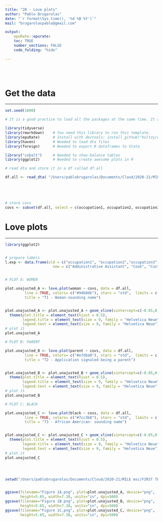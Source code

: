```yaml
---
title: "2B - Love plots"
author: "Pablo Brugarolas"
date: "`r format(Sys.time(), '%d %B %Y')`"
mail: "brugarolaspablo@gmail.com"

output:
    epuRate::epurate:
    toc: TRUE
    number_sections: FALSE
    code_folding: "hide"
 
---
```



<br><br>



# Get the data
***


```r
set.seed(1000)

# It is a good practice to load all the packages at the same time. It allows to know exactly what is needed to reproduce your analysis.

library(tidyverse)
library(rmarkdown)    # You need this library to run this template.
library(epuRate)      # Install with devtools: install_github("holtzy/epuRate", force=TRUE)
library(haven)        # Needed to load dta files
library(foreign)      # Needed to export R dataframes to Stata

library("cobalt")     # Needed to show balance tables
library(ggplot2)      # Needed to create awesome plots in R
```


```r

# read dta and store it in a df called df.all

df.all <- read_dta( "/Users/pablobrugarolas/Documents/Cloud/2020-21/MILE msc/FIRST TERM/FAM ECONOMICS/Research proposal/do-dta files/Data/FieldExp_Public_cleaned_plot.dta")





# store covs
covs <- subset(df.all, select = c(occupation1, occupation2, occupation3, occupation4, occupation5, occupation6, nmsa1, nmsa2, nmsa3, nmsa4, nmsa5, nmsa6, nmsa7, nmsa8, nmsa9, nmsa10, nmsa11, nmsa12, nmsa13, nmsa14, nmsa15, nmsa16, nmsa17, nmsa18, nmsa19, nmsa20))


```

# Love plots
***


```r

library(ggplot2)


# prepare labels 
l.exp <- data.frame(old = c("occupation1", "occupation2","occupation3", "occupation4", "occupation5", "occupation6","nmsa1", "nmsa2", "nmsa3", "nmsa4","nmsa5", "nmsa6","nmsa7", "nmsa8", "nmsa9", "nmsa10","nmsa11", "nmsa12", "nmsa13", "nmsa14","nmsa15","nmsa16", "nmsa17", "nmsa18", "nmsa19", "nmsa20"), 
                      new = c("Administrative Assistant", "Cook", "Customer Service", "High Skilled Sales", "Low   Skilled Sales", "Software Developer", "Atlanta", "Baltimore", "Boston", "Charlotte","Cincinnati", "Chicago", "Dallas", "Denver", "Detroit", "Las Vegas", "Los Angeles", "Miami", "Minneapolis", "New York","Philadelphia","Phoenix", "Portland", "Seattle", "St. Louis", "Washington DC"))


# PLOT A: WOMEN

plot.unajusted_A <- love.plot(woman ~ covs, data = df.all,
         line = TRUE, colors= c("#94b8db"), stars = "std",  limits = c(-0.1,0.1), var.names = l.exp,
         title = "T1 - Woman-sounding name")


plot.unajusted_A <- plot.unajusted_A + geom_vline(xintercept=c(-0.05,0.05), linetype="dotted") + labs(subtitle = NULL) +
  theme(plot.title = element_text(hjust = 0.5),
        legend.title = element_text(size = 9, family = "Helvetica Neue"),
        legend.text = element_text(size = 9, family = "Helvetica Neue"))
# plot it
plot.unajusted_A

# PLOT B: PARENT

plot.unajusted_B <- love.plot(parent ~ covs, data = df.all,
         line = TRUE, colors= c("#e7dba0"), stars = "std",  limits = c(-0.1,0.1), var.names = l.exp,
         title = "T2 - Application signaled being a parent")


plot.unajusted_B <- plot.unajusted_B + geom_vline(xintercept=c(-0.05,0.05), linetype="dotted") + labs(subtitle = NULL) +
  theme(plot.title = element_text(hjust = 0.5),
        legend.title = element_text(size = 9, family = "Helvetica Neue"),
        legend.text = element_text(size = 9, family = "Helvetica Neue"))
# plot it
plot.unajusted_B

# PLOT C: BLACK

plot.unajusted_C <- love.plot(black ~ covs, data = df.all,
         line = TRUE, colors= c("#7cc3b8"), stars = "std",  limits = c(-0.1,0.1), var.names = l.exp,
         title = "T3 - African American- sounding name")


plot.unajusted_C <- plot.unajusted_C + geom_vline(xintercept=c(-0.05,0.05), linetype="dotted") + labs(subtitle = NULL) +
  theme(plot.title = element_text(hjust = 0.5),
        legend.title = element_text(size = 9, family = "Helvetica Neue"),
        legend.text = element_text(size = 9, family = "Helvetica Neue"))
# plot it
plot.unajusted_C




setwd("/Users/pablobrugarolas/Documents/Cloud/2020-21/MILE msc/FIRST TERM/FAM ECONOMICS/Research proposal/do-dta files/Results/Figures")


ggsave(filename="Figure 1A.png", plot=plot.unajusted_A, device="png",
       height=5.65, width=7.38, units="in", dpi=500)
ggsave(filename="Figure 1B.png", plot=plot.unajusted_B, device="png",
       height=5.65, width=7.38, units="in", dpi=500)
ggsave(filename="Figure 1C.png", plot=plot.unajusted_C, device="png",
       height=5.65, width=7.38, units="in", dpi=500)

```
    